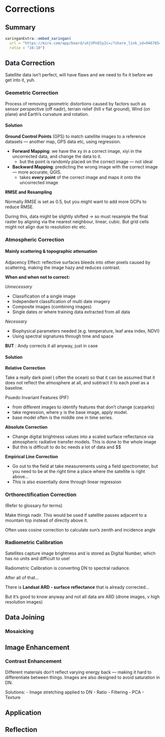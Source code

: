 # Corrections

## Summary

```r
xaringanExtra::embed_xaringan(
  url = "https://miro.com/app/board/uXjVPnESy2c=/?share_link_id=946785466297",
  ratio = "16:10")
```

## Data Correction

Satellite data isn’t perfect, will have flaws and we need to fix it before we get into it, yuh.

### Geometric Correction

Process of removing geometric distortions caused by factors such as sensor perspective (off nadir), terrain relief (hill v flat ground), Wind (on plane) and Earth's curvature and rotation. 

#### Solution

**Ground Control Points** (GPS) to match satellite images to a reference datasets — another map, GPS data etc, using regression.

- **Forward Mapping**: we have the xy in a correct image, xiyi in the uncorrected data, and change the data to it.
    - but the point is randomly placed on the correct image — not ideal
- **Backward Mapping**: predicting the wrong image with the correct image — more accurate, QGIS.
    - takes **every point** of the correct image and maps it onto the uncorrected image

**RMSE and Resampling**

Normally RMSE is set as 0.5, but you might want to add more GCPs to reduce RMSE.

 During this, data might be slightly shifted → so must resample the final raster by aligning via the nearest neighbour, linear, cubic. But grid cells might not align due to resolution etc etc.

### Atmospheric Correction

#### Mainly scattering & topographic attenuation

Adjacency Effect: reflective surfaces bleeds into other pixels caused by scattering, making the image hazy and reduces contrast.

**When and when not to correct:**

*Unnecessary*

- Classification of a single image
- Independent classification of multi date imagery
- Composite images (combining images)
- Single dates or where training data extracted from all data

*Necessary*

- Biophysical parameters needed (e.g. temperature, leaf area index, NDVI)
- Using spectral signatures through time and space

**BUT** : Andy corrects it all anyway, just in case

#### Solution

**Relative Correction**

Take a really dark pixel ( often the ocean) so that it can be assumed that it does not reflect the atmosphere at all, and subtract it to each pixel as a baseline.

Psuedo Invariant Features (PIF)

- from different images to identify features that don’t change (carparks)
- take regression, where y is the base image, apply model.
- base model often is the middle one in time series.

**Absolute Correction**

- Change digital brightness values into a scaled surface reflectance via atmospheric radiative transfer models. This is done to the whole image
- But this is difficult to do bc needs a lot of data and $$

**Empirical Line Correction**

- Go out to the field at take measurements using a field spectrometer, but you need to be at the right time a place where the satellite is right above…
- This is also essentially done through linear regression

### Orthorectification Correction

(Refer to glossary for terms)

Make things nadir. This would be used if satellite passes adjacent to a mountain top instead of directly above it.

Often uses cosine correction to calculate sun’s zenith and incidence angle

### Radiometric Calibration

Satellites capture image brightness and is stored as  Digital Number, which has no units and difficult to use!

Radiometric Calibration is converting DN to spectral radiance.

After all of that…

There is **Landsat ARD - surface reflectance** that is already corrected… 

But it’s good to know anyway and not all data are ARD (drone images, v high resolution images)

## Data Joining

### Mosaicking

## Image Enhancement

### Contrast Enhancement

Different materials don’t reflect varying energy back — making it hard to differentiate between things. Images are also designed to avoid saturation in DN.

Solutions:
- Image stretching applied to DN
- Ratio
- Filtering
- PCA
- Texture


## Application

## Reflection
